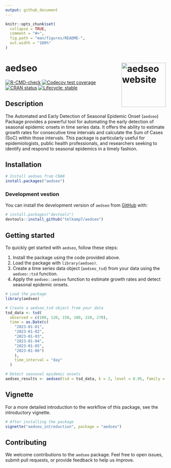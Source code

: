 ```yaml
---
output: github_document
---
```


<!-- README.md is generated from README.Rmd. Please edit that file -->

```r
knitr::opts_chunk$set(
  collapse = TRUE,
  comment = "#>",
  fig.path = "man/figures/README-",
  out.width = "100%"
)
```

# aedseo <a href="https://ssi-dk.github.io/aedseo/"><img src="man/figures/logo.png" align="right" height="139" alt="aedseo website" /></a>


<!-- badges: start -->
[![R-CMD-check](https://github.com/ssi-dk/aedseo/actions/workflows/R-CMD-check.yaml/badge.svg)](https://github.com/ssi-dk/aedseo/actions/workflows/R-CMD-check.yaml)
[![Codecov test coverage](https://codecov.io/gh/ssi-dk/aedseo/branch/master/graph/badge.svg)](https://app.codecov.io/gh/ssi-dk/aedseo?branch=master)
[![CRAN status](https://www.r-pkg.org/badges/version/aedseo)](https://CRAN.R-project.org/package=aedseo)
[![Lifecycle: stable](https://img.shields.io/badge/lifecycle-stable-brightgreen.svg)](https://lifecycle.r-lib.org/articles/stages.html#stable)
<!-- badges: end -->

## Description

The Automated and Early Detection of Seasonal Epidemic Onset (`aedseo`) Package provides a powerful tool for automating the early detection of seasonal epidemic onsets in time series data. It offers the ability to estimate growth rates for consecutive time intervals and calculate the Sum of Cases (SoC) within those intervals. This package is particularly useful for epidemiologists, public health professionals, and researchers seeking to identify and respond to seasonal epidemics in a timely fashion.

## Installation

``` r
# Install aedseo from CRAN
install.packages("aedseo")
```

### Development vestion

You can install the development version of `aedseo` from [GitHub](https://github.com/) with:

``` r
# install.packages("devtools")
devtools::install_github("telkamp7/aedseo")
```

## Getting started

To quickly get started with `aedseo`, follow these steps:

1. Install the package using the code provided above.
2. Load the package with `library(aedseo)`.
3. Create a time series data object (`aedseo_tsd`) from your data using the `aedseo::tsd` function.
4. Apply the `aedseo::aedseo` function to estimate growth rates and detect seasonal epidemic onsets.

```r
# Load the package
library(aedseo)

# Create a aedseo_tsd object from your data
tsd_data <- tsd(
  observed = c(100, 120, 150, 180, 220, 270),
  time = as.Date(c(
    "2023-01-01",
    "2023-01-02",
    "2023-01-03",
    "2023-01-04",
    "2023-01-05",
    "2023-01-06")
    ),
    time_interval = "day"
  )

# Detect seasonal epidemic onsets
aedseo_results <- aedseo(tsd = tsd_data, k = 3, level = 0.95, family = "poisson")
```

## Vignette

For a more detailed introduction to the workflow of this package, see the introductory vignette.

``` r 
# After installing the package
vignette("aedseo_introduction", package = "aedseo")
```

## Contributing

We welcome contributions to the `aedseo` package. Feel free to open issues, submit pull requests, or provide feedback to help us improve.


